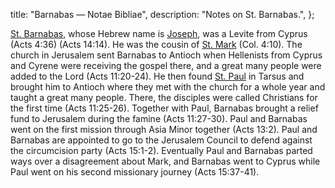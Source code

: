   title: "Barnabas — Notae Bibliae",
  description: "Notes on St. Barnabas.",
};

<Initial text="Barnabas"/>

[St. Barnabas](/glossary/names#barnabas), whose Hebrew name is [Joseph](/glossary/names#joseph), was a Levite from Cyprus (Acts 4:36) (Acts 14:14). He was the cousin of [St. Mark](/people/saints/evangelists/mark) (Col. 4:10). The church in Jerusalem sent Barnabas to Antioch when Hellenists from Cyprus and Cyrene were receiving the gospel there, and a great many people were added to the Lord (Acts 11:20-24). He then found [St. Paul](/people/saints/apostles/paul) in Tarsus and brought him to Antioch where they met with the church for a whole year and taught a great many people. There, the disciples were called Christians for the first time (Acts 11:25-26). Together with Paul, Barnabas brought a relief fund to Jerusalem during the famine (Acts 11:27-30). Paul and Barnabas went on the first mission through Asia Minor together (Acts 13:2). Paul and Barnabas are appointed to go to the Jerusalem Council to defend against the circumcision party (Acts 15:1-2). Eventually Paul and Barnabas parted ways over a disagreement about Mark, and Barnabas went to Cyprus while Paul went on his second missionary journey (Acts 15:37-41).
